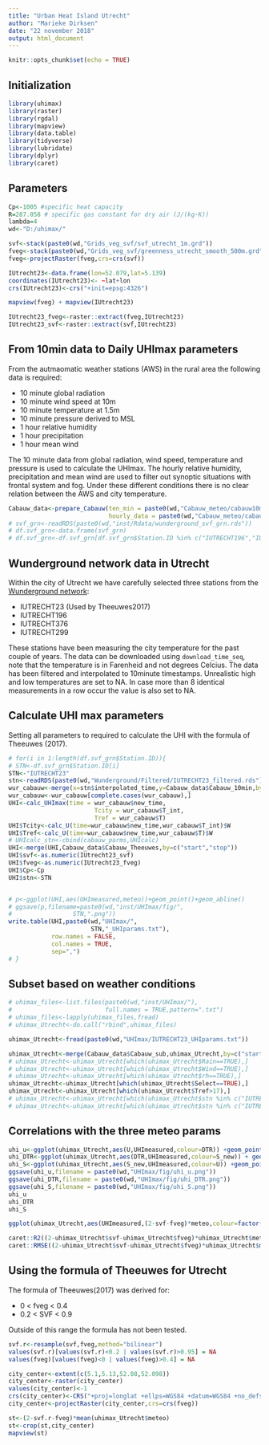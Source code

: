 ```yaml
---
title: "Urban Heat Island Utrecht"
author: "Marieke Dirksen"
date: "22 november 2018"
output: html_document
---
```


```r
knitr::opts_chunk$set(echo = TRUE)
```

## Initialization
```r
library(uhimax)
library(raster)
library(rgdal)
library(mapview)
library(data.table)
library(tidyverse)
library(lubridate)
library(dplyr)
library(caret)
```

## Parameters

```r
Cp<-1005 #specific heat capacity
R=287.058 # specific gas constant for dry air (J/(kg·K))
lambda=4
wd<-"D:/uhimax/"

svf<-stack(paste0(wd,"Grids_veg_svf/svf_utrecht_1m.grd"))
fveg<-stack(paste0(wd,"Grids_veg_svf/greenness_utrecht_smooth_500m.grd"))
fveg<-projectRaster(fveg,crs=crs(svf))

IUtrecht23<-data.frame(lon=52.079,lat=5.139)
coordinates(IUtrecht23)<- ~lat+lon
crs(IUtrecht23)<-crs("+init=epsg:4326")

mapview(fveg) + mapview(IUtrecht23)

IUtrecht23_fveg<-raster::extract(fveg,IUtrecht23)
IUtrecht23_svf<-raster::extract(svf,IUtrecht23)
```

## From 10min data to Daily UHImax parameters

From the autmaomatic weather stations (AWS) in the rural area the following data is required:

* 10 minute global radiation
* 10 minute wind speed at 10m
* 10 minute temperature at 1.5m
* 10 minute pressure derived to MSL
* 1 hour relative humidity
* 1 hour precipitation 
* 1 hour mean wind

The 10 minute data from global radiation, wind speed, temperature and pressure is used to calculate the UHImax. The hourly relative humidity, precipitation and mean wind are used to filter out synoptic situations with frontal system and fog. Under these different conditions there is no clear relation between the AWS and city temperature.


```r
Cabauw_data<-prepare_Cabauw(ten_min = paste0(wd,"Cabauw_meteo/cabauw10min.csv"),
                            hourly_data = paste0(wd,"Cabauw_meteo/cabauw_hourly.csv"))
# svf_grn<-readRDS(paste0(wd,"inst/Rdata/wunderground_svf_grn.rds"))
# df.svf_grn<-data.frame(svf_grn)
# df.svf_grn<-df.svf_grn[df.svf_grn$Station.ID %in% c("IUTRECHT196","IUTRECHT376","IUTRECHT299"),]

```

## Wunderground network data in Utrecht
Within the city of Utrecht we have carefully selected three stations from the [Wunderground network](www.wunderground.com):

* IUTRECHT23 (Used by Theeuwes2017)
* IUTRECHT196
* IUTRECHT376
* IUTRECHT299

These stations have been measuring the city temperature for the past couple of years. The data can be downloaded using `download_time_seq`, note that the temperature is in Farenheid and not degrees Celcius. The data has been filtered and interpolated to 10minute timestamps. Unrealistic high and low temperatures are set to NA. In case more than 8 identical measurements in a row occur the value is also set to NA.

## Calculate UHI max parameters 

Setting all parameters to required to calculate the UHI with the formula of Theeuwes (2017). 

```r
# for(i in 1:length(df.svf_grn$Station.ID)){
# STN<-df.svf_grn$Station.ID[i]
STN<-"IUTRECHT23"
stn<-readRDS(paste0(wd,"Wunderground/Filtered/IUTRECHT23_filtered.rds"))
wur_cabauw<-merge(x=stn$interpolated_time,y=Cabauw_data$Cabauw_10min,by.x="new_time",by.y="time")
wur_cabauw<-wur_cabauw[complete.cases(wur_cabauw),]
UHI<-calc_UHImax(time = wur_cabauw$new_time,
                        Tcity = wur_cabauw$T_int,
                        Tref = wur_cabauw$T)
UHI$Tcity<-calc_U(time=wur_cabauw$new_time,wur_cabauw$T_int)$W
UHI$Tref<-calc_U(time=wur_cabauw$new_time,wur_cabauw$T)$W
# UHIcalc_stn<-cbind(cabauw_parms,UHIcalc)
UHI<-merge(UHI,Cabauw_data$Cabauw_Theeuwes,by=c("start","stop"))
UHI$svf<-as.numeric(IUtrecht23_svf)
UHI$fveg<-as.numeric(IUtrecht23_fveg)
UHI$Cp<-Cp
UHI$stn<-STN


# p<-ggplot(UHI,aes(UHImeasured,meteo))+geom_point()+geom_abline()
# ggsave(p,filename=paste0(wd,"inst/UHImax/fig/",
#                 STN,".png"))
write.table(UHI,paste0(wd,"UHImax/",
                       STN,"_UHIparams.txt"),
            row.names = FALSE,
            col.names = TRUE,
            sep=",")
# }
```

## Subset based on weather conditions
```r
# uhimax_files<-list.files(paste0(wd,"inst/UHImax/"),
#                          full.names = TRUE,pattern=".txt")
# uhimax_files<-lapply(uhimax_files,fread)
# uhimax_Utrecht<-do.call("rbind",uhimax_files)

uhimax_Utrecht<-fread(paste0(wd,"UHImax/IUTRECHT23_UHIparams.txt"))

uhimax_Utrecht<-merge(Cabauw_data$Cabauw_sub,uhimax_Utrecht,by=c("start","stop"))
# uhimax_Utrecht<-uhimax_Utrecht[which(uhimax_Utrecht$Rain==TRUE),]
# uhimax_Utrecht<-uhimax_Utrecht[which(uhimax_Utrecht$Wind==TRUE),]
# uhimax_Utrecht<-uhimax_Utrecht[which(uhimax_Utrecht$rh==TRUE),]
uhimax_Utrecht<-uhimax_Utrecht[which(uhimax_Utrecht$Select==TRUE),]
uhimax_Utrecht<-uhimax_Utrecht[which(uhimax_Utrecht$Tref>17),]
# uhimax_Utrecht<-uhimax_Utrecht[which(uhimax_Utrecht$stn %in% c("IUTRECHT23")),]
# uhimax_Utrecht<-uhimax_Utrecht[which(uhimax_Utrecht$stn %in% c("IUTRECHT23","IUTRECHT196","IUTRECHT376","IUTRECHT299")),]
```

## Correlations with the three meteo params
```r
uhi_u<-ggplot(uhimax_Utrecht,aes(U,UHImeasured,colour=DTR)) +geom_point() + scale_color_gradientn(colours = terrain.colors(20))
uhi_DTR<-ggplot(uhimax_Utrecht,aes(DTR,UHImeasured,colour=S_new)) + geom_point()+scale_color_gradientn(colours = heat.colors(20))
uhi_S<-ggplot(uhimax_Utrecht,aes(S_new,UHImeasured,colour=U)) +geom_point() + geom_point()+scale_color_gradientn(colours = topo.colors(20))
ggsave(uhi_u,filename = paste0(wd,"UHImax/fig/uhi_u.png"))
ggsave(uhi_DTR,filename = paste0(wd,"UHImax/fig/uhi_DTR.png"))
ggsave(uhi_S,filename = paste0(wd,"UHImax/fig/uhi_S.png"))
uhi_u
uhi_DTR
uhi_S

ggplot(uhimax_Utrecht,aes(UHImeasured,(2-svf-fveg)*meteo,colour=factor(stn))) +geom_point() +geom_abline() +xlim(0,10)+ylim(0,10)

caret::R2((2-uhimax_Utrecht$svf-uhimax_Utrecht$fveg)*uhimax_Utrecht$meteo,uhimax_Utrecht$UHImeasured)
caret::RMSE((2-uhimax_Utrecht$svf-uhimax_Utrecht$fveg)*uhimax_Utrecht$meteo,uhimax_Utrecht$UHImeasured)
```
## Using the formula of Theeuwes for Utrecht

The formula of Theeuwes(2017) was derived for:

* 0 < fveg < 0.4
* 0.2 < SVF < 0.9

Outside of this range the formula has not been tested.
```r
svf.r<-resample(svf,fveg,method="bilinear")
values(svf.r)[values(svf.r)<0.2 | values(svf.r)>0.95] = NA
values(fveg)[values(fveg)<0 | values(fveg)>0.4] = NA

city_center<-extent(c(5.1,5.13,52.08,52.098))
city_center<-raster(city_center)
values(city_center)<-1
crs(city_center)<-CRS("+proj=longlat +ellps=WGS84 +datum=WGS84 +no_defs")
city_center<-projectRaster(city_center,crs=crs(fveg))

st<-(2-svf.r-fveg)*mean(uhimax_Utrecht$meteo)
st<-crop(st,city_center)
mapview(st)
```


<!-- ## Exploring non-linearity -->
<!-- ```{r visualization} -->
<!-- ggplot(uhimax_Utrecht,aes(UHImeasured,(2-svf-fveg)*meteo,colour=factor(stn))) +geom_point() +geom_abline() + xlim(0,10) +ylim(0,10) -->

<!-- ggplot(uhimax_Utrecht,aes(x=UHImeasured/(DTR*U),y=S/(rho*Cp*24))) +geom_point() +ylim(0,0.018) +xlim(0,0.80) -->

<!-- # y<-uhimax_Utrecht$S/(uhimax_Utrecht$rho*Cp*24) -->
<!-- # x<-uhimax_Utrecht$UHImeasured/(uhimax_Utrecht$DTR*uhimax_Utrecht$U) -->
<!-- # df<-data.frame(y,x) -->
<!-- # fit=nls(y ~ b*x^a,data=df,start=list(b=0.27,a=1.7)) -->

<!-- #p.meteo<-ggplot(uhimax_Utrecht,aes(UHImeasured,meteo,colour=factor(stn))) +geom_point() +geom_abline() -->
<!-- #p.meteo -->
<!-- #ggsave(p.meteo,filename = paste0(wd,"inst/UHImax/fig/uhimax_measured.png")) -->
<!-- ``` -->

<!-- ## Correlations with the vegetation and sky view factor -->
<!-- ```{r} -->
<!-- #####################Fitting it ourselfs -->
<!-- library(lme4) -->
<!-- fits<-lmList(formula=UHImeasured~0+meteo | stn,data=uhimax_Utrecht) #Residual standard error: 0.04697533 -->
<!-- coef_fits<-coef(fits) -->
<!-- names(coef_fits)<-"alpha" -->
<!-- coef_fits$stn<-rownames(coef_fits) -->
<!-- full_m<-merge(coef_fits,uhimax_Utrecht,by="stn") -->

<!-- # intercept_station<-coef_fits[1]+full_m$svf[1]+full_m$fveg[1] -->

<!-- # fit=lm(alpha ~ svf+fveg,data=full_m) -->
<!-- # a1=coef(fit)[1] -->
<!-- # a2=coef(fit)[2] -->
<!-- # a3=coef(fit)[3] -->

<!-- ggplot(data=full_m,aes(fveg,alpha))+geom_point()+ -->
<!--   xlab("fveg")+ -->
<!--   ylab("alpha")+ -->
<!--   geom_abline() -->

<!-- ggplot(data=full_m,aes(svf,alpha))+geom_point()+ -->
<!--   xlab("svf")+ -->
<!--   ylab("alpha")+ -->
<!--   geom_abline() -->

<!-- ggplot(data=full_m,aes(2-svf-fveg,alpha,colour=factor(stn)))+geom_point()+ -->
<!--   xlab("2-SVF-fveg")+ -->
<!--   ylab("alpha")+ -->
<!--   geom_abline() -->

<!-- ``` -->





